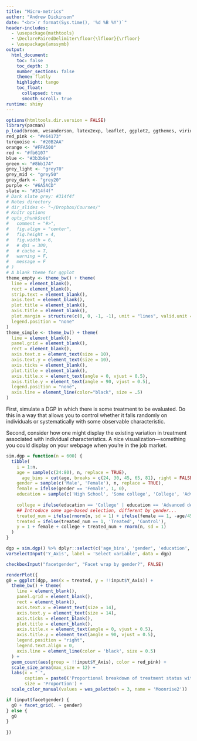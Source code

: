 ```yaml
---
title: "Micro-metrics"
author: "Andrew Dickinson"
date: "<br>`r format(Sys.time(), '%d %B %Y')`"
header-includes:
  - \usepackage{mathtools}
  - \DeclarePairedDelimiter\floor{\lfloor}{\rfloor}
  - \usepackage{amssymb}
output: 
  html_document:
    toc: false
    toc_depth: 3  
    number_sections: false
    theme: flatly
    highlight: tango  
    toc_float:
      collapsed: true
      smooth_scroll: true
runtime: shiny
---
```


```r
options(htmltools.dir.version = FALSE)
library(pacman)
p_load(broom, wesanderson, latex2exp, leaflet, ggplot2, ggthemes, viridis, dplyr, magrittr, knitr, parallel, rddtools, readxl, emoGG, dslabs, gapminder, extrafont, Ecdat, wooldridge, tidyverse, janitor, kableExtra, gridExtra, estimatr, furrr, here, broom)# Define pink color
red_pink <- "#e64173"
turquoise <- "#20B2AA"
orange <- "#FFA500"
red <- "#fb6107"
blue <- "#3b3b9a"
green <- "#8bb174"
grey_light <- "grey70"
grey_mid <- "grey50"
grey_dark <- "grey20"
purple <- "#6A5ACD"
slate <- "#314f4f"
# Dark slate grey: #314f4f
# Notes directory
# dir_slides <- "~/Dropbox/Courses/"
# Knitr options
# opts_chunk$set(
#   comment = "#>",
#   fig.align = "center",
#   fig.height = 4,
#   fig.width = 6,
#   # dpi = 300,
#   # cache = T,
#   warning = F,
#   message = F
# )
# A blank theme for ggplot
theme_empty <- theme_bw() + theme(
  line = element_blank(),
  rect = element_blank(),
  strip.text = element_blank(),
  axis.text = element_blank(),
  plot.title = element_blank(),
  axis.title = element_blank(),
  plot.margin = structure(c(0, 0, -1, -1), unit = "lines", valid.unit = 3L, class = "unit"),
  legend.position = "none"
)
theme_simple <- theme_bw() + theme(
  line = element_blank(),
  panel.grid = element_blank(),
  rect = element_blank(),
  axis.text.x = element_text(size = 10),
  axis.text.y = element_text(size = 10),
  axis.ticks = element_blank(),
  plot.title = element_blank(),
  axis.title.x = element_text(angle = 0, vjust = 0.5),
  axis.title.y = element_text(angle = 90, vjust = 0.5),
  legend.position = "none",
  axis.line = element_line(color="black", size = .5)
)
```

First, simulate a DGP in which there is some treatment to be evaluated. Do this in a way that allows you to control whether it falls randomly on individuals or systematically with some observable characteristic. 

Second, consider how one might display the existing variation in treatment associated with individual characteristics. A nice visualization---something you could display on your webpage when you're in the job market. 

```r
sim.dgp = function(n = 600) {
  tibble(
    i = 1:n,
    age = sample(c(24:80), n, replace = TRUE),
      age_bins = cut(age, breaks = c(24, 30, 45, 65, 81), right = FALSE),
    gender = sample(c('Male', 'Female'), n, replace = TRUE),
    female = ifelse(gender == 'Female', 1, 0),
    education = sample(c('High School', 'Some college', 'College', 'Advanced degree'), n, replace = TRUE, prob = c(0.40, 0.25, 0.20, 0.15)),
    
    college = ifelse(education == 'College' | education == 'Advanced degree', 1, 0),
    ## Introduce some age-based selection, different by gender...
    treated_num = ifelse(rnorm(n, sd = 1) + ifelse(female == 1, -age/45, age/60) < 0, 1, 0),
    treated = ifelse(treated_num == 1, 'Treated', 'Control'),
    y = 1 + female + college + treated_num + rnorm(n, sd = 1)
  )
}
```

```r
dgp = sim.dgp() %>% dplyr::select(c('age_bins', 'gender', 'education', 'y', 'treated'))
varSelectInput('Y_Axis', label = 'Select variable', data = dgp)
```

```r
checkboxInput("facetgender", "Facet wrap by gender?", FALSE)
```


```r
renderPlot({
g0 = ggplot(dgp, aes(x = treated, y = !!input$Y_Axis)) +
  theme_bw() + theme(
    line = element_blank(),
    panel.grid = element_blank(),
    rect = element_blank(),
    axis.text.x = element_text(size = 14),
    axis.text.y = element_text(size = 14),
    axis.ticks = element_blank(),
    plot.title = element_blank(),
    axis.title.x = element_text(angle = 0, vjust = 0.5),
    axis.title.y = element_text(angle = 90, vjust = 0.5),
    legend.position = "right",
    legend.text.align = 0,
    axis.line = element_line(color = 'black', size = 0.5)
  ) +
  geom_count(aes(group = !!input$Y_Axis), color = red_pink) +
  scale_size_area(max_size = 12) +
  labs(x = " ",
       caption = paste0('Proportional breakdown of treatment status within selected variable, from simulated sample of....'),
       size = 'Proportion') +
  scale_color_manual(values = wes_palette(n = 3, name = 'Moonrise2'))

if (input$facetgender) {
  g0 + facet_grid(. ~ gender)
} else {
  g0
}
  
})
```

